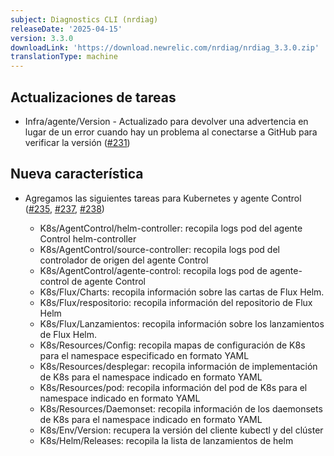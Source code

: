 ```yaml
---
subject: Diagnostics CLI (nrdiag)
releaseDate: '2025-04-15'
version: 3.3.0
downloadLink: 'https://download.newrelic.com/nrdiag/nrdiag_3.3.0.zip'
translationType: machine
---
```


## Actualizaciones de tareas

* Infra/agente/Version - Actualizado para devolver una advertencia en lugar de un error cuando hay un problema al conectarse a GitHub para verificar la versión ([#231](https://github.com/newrelic/newrelic-diagnostics-cli/pull/231))

## Nueva característica

* Agregamos las siguientes tareas para Kubernetes y agente Control ([#235](https://github.com/newrelic/newrelic-diagnostics-cli/pull/235), [#237](https://github.com/newrelic/newrelic-diagnostics-cli/pull/237), [#238](https://github.com/newrelic/newrelic-diagnostics-cli/pull/238))

  * K8s/AgentControl/helm-controller: recopila logs pod del agente Control helm-controller
  * K8s/AgentControl/source-controller: recopila logs pod del controlador de origen del agente Control
  * K8s/AgentControl/agente-control: recopila logs pod de agente-control de agente Control
  * K8s/Flux/Charts: recopila información sobre las cartas de Flux Helm.
  * K8s/Flux/respositorio: recopila información del repositorio de Flux Helm
  * K8s/Flux/Lanzamientos: recopila información sobre los lanzamientos de Flux Helm.
  * K8s/Resources/Config: recopila mapas de configuración de K8s para el namespace especificado en formato YAML
  * K8s/Resources/desplegar: recopila información de implementación de K8s para el namespace indicado en formato YAML
  * K8s/Resources/pod: recopila información del pod de K8s para el namespace indicado en formato YAML
  * K8s/Resources/Daemonset: recopila información de los daemonsets de K8s para el namespace indicado en formato YAML
  * K8s/Env/Version: recupera la versión del cliente kubectl y del clúster
  * K8s/Helm/Releases: recopila la lista de lanzamientos de helm